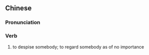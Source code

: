 {{also|小视}}
==Chinese==
{{zh-forms|s=小视}}

===Pronunciation===
{{zh-pron
|m=xiǎoshì
|c=siu2 si6
|cat=v
}}

===Verb===
{{zh-verb}}

# to despise somebody; to regard somebody as of no importance